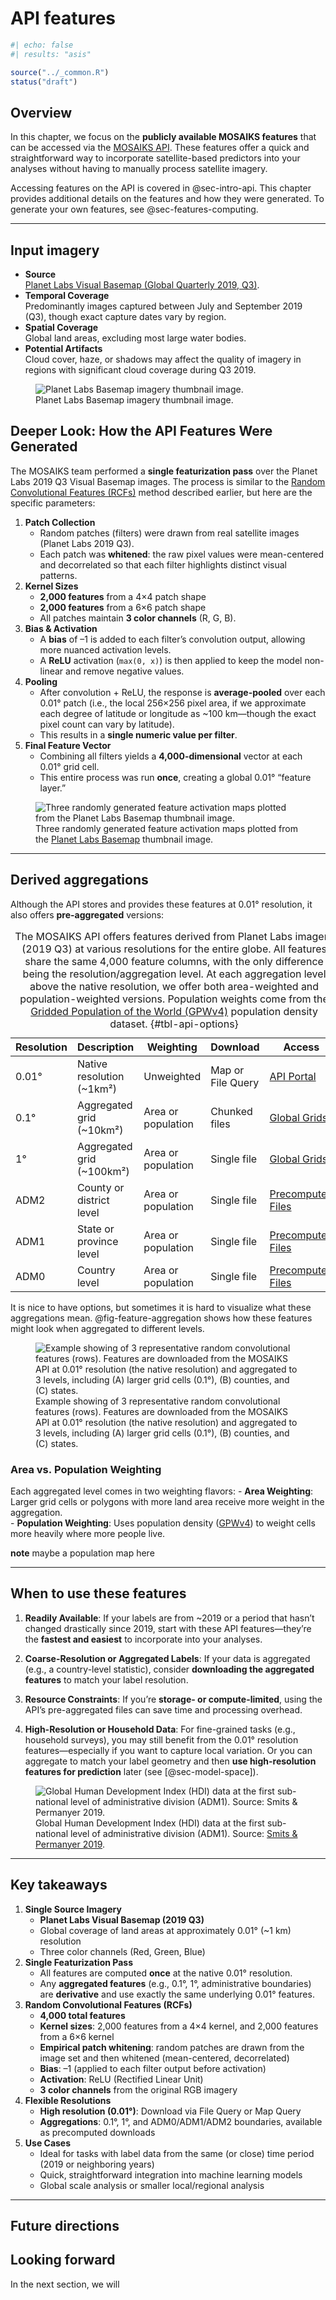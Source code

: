 # API features  {#sec-features-api}

```r
#| echo: false
#| results: "asis"

source("../_common.R")
status("draft")
```

## Overview

In this chapter, we focus on the **publicly available MOSAIKS features** that can be accessed via the [MOSAIKS API](https://api.mosaiks.org/). These features offer a quick and straightforward way to incorporate satellite-based predictors into your analyses without having to manually process satellite imagery.

::: {.callout-note}
Accessing features on the API is covered in @sec-intro-api. This chapter provides additional details on the features and how they were generated. To generate your own features, see @sec-features-computing.
:::

---

## Input imagery

- **Source**  
  [Planet Labs Visual Basemap (Global Quarterly 2019, Q3)](https://developers.planet.com/docs/data/visual-basemaps/).
- **Temporal Coverage**  
  Predominantly images captured between July and September 2019 (Q3), though exact capture dates vary by region.
- **Spatial Coverage**  
  Global land areas, excluding most large water bodies.
- **Potential Artifacts**  
  Cloud cover, haze, or shadows may affect the quality of imagery in regions with significant cloud coverage during Q3 2019.

![Planet Labs Basemap imagery thumbnail image.](https://cdn.sanity.io/images/hvd5n54p/production/f7ebef7923c4cc9c8990836980a30d004a5eef64-1920x1114.jpg?w=1200&auto=format){#fig-planet-basemap}

## Deeper Look: How the API Features Were Generated

The MOSAIKS team performed a **single featurization pass** over the Planet Labs 2019 Q3 Visual Basemap images. The process is similar to the [Random Convolutional Features (RCFs)](#sec-features-rcf) method described earlier, but here are the specific parameters:

1. **Patch Collection**  
   - Random patches (filters) were drawn from real satellite images (Planet Labs 2019 Q3).  
   - Each patch was **whitened**: the raw pixel values were mean-centered and decorrelated so that each filter highlights distinct visual patterns.

2. **Kernel Sizes**  
   - **2,000 features** from a 4×4 patch shape  
   - **2,000 features** from a 6×6 patch shape  
   - All patches maintain **3 color channels** (R, G, B).

3. **Bias & Activation**  
   - A **bias** of –1 is added to each filter’s convolution output, allowing more nuanced activation levels.  
   - A **ReLU** activation (`max(0, x)`) is then applied to keep the model non-linear and remove negative values.

4. **Pooling**  
   - After convolution + ReLU, the response is **average-pooled** over each 0.01° patch (i.e., the local 256×256 pixel area, if we approximate each degree of latitude or longitude as ~100 km—though the exact pixel count can vary by latitude).  
   - This results in a **single numeric value per filter**.

5. **Final Feature Vector**  
   - Combining all filters yields a **4,000-dimensional** vector at each 0.01° grid cell.  
   - This entire process was run **once**, creating a global 0.01° “feature layer.”

![Three randomly generated feature activation maps plotted from the [Planet Labs Basemap](https://www.planet.com/products/basemap/) thumbnail image.](../images/RCF_patch_sampling_activation_maps_world.png){#fig-rcf-world-simple}

---

## Derived aggregations

Although the API stores and provides these features at 0.01° resolution, it also offers **pre-aggregated** versions:

| Resolution | Description | Weighting | Download | Access |
|------------|-------------|-----------|----------|---------|
| 0.01° | Native resolution (~1km²) | Unweighted | Map or File Query | [API Portal](https://api.mosaiks.org/portal/file_query/) |
| 0.1° | Aggregated grid (~10km²) | Area or population | Chunked files | [Global Grids](https://api.mosaiks.org/portal/global_grids/) |
| 1° | Aggregated grid (~100km²) | Area or population | Single file | [Global Grids](https://api.mosaiks.org/portal/global_grids/) |
| ADM2 | County or district level | Area or population | Single file | [Precomputed Files](https://api.mosaiks.org/portal/precomputed/) |
| ADM1 | State or province level | Area or population | Single file | [Precomputed Files](https://api.mosaiks.org/portal/precomputed/) |
| ADM0 | Country level | Area or population | Single file | [Precomputed Files](https://api.mosaiks.org/portal/precomputed/) |

: The MOSAIKS API offers features derived from Planet Labs imagery (2019 Q3) at various resolutions for the entire globe. All features share the same 4,000 feature columns, with the only difference being the resolution/aggregation level. At each aggregation level above the native resolution, we offer both area-weighted and population-weighted versions. Population weights come from the [Gridded Population of the World (GPWv4)](https://sedac.ciesin.columbia.edu/data/collection/gpw-v4) population density dataset. {#tbl-api-options}

It is nice to have options, but sometimes it is hard to visualize what these aggregations mean. @fig-feature-aggregation shows how these features might look when aggregated to different levels. 

![Example showing of 3 representative random convolutional features (rows). Features are downloaded from the MOSAIKS API at 0.01° resolution (the native resolution) and aggregated to 3 levels, including (A) larger grid cells (0.1°), (B) counties, and (C) states.](../images/US_feature_summaries.png){#fig-feature-aggregation}

### Area vs. Population Weighting

Each aggregated level comes in two weighting flavors:
- **Area Weighting**: Larger grid cells or polygons with more land area receive more weight in the aggregation.  
- **Population Weighting**: Uses population density ([GPWv4](https://earthdata.nasa.gov/data/projects/gpw)) to weight cells more heavily where more people live.

**note** maybe a population map here

---

## When to use these features

1. **Readily Available**: If your labels are from ~2019 or a period that hasn’t changed drastically since 2019, start with these API features—they’re the **fastest and easiest** to incorporate into your analyses.

2. **Coarse-Resolution or Aggregated Labels**: If your data is aggregated (e.g., a country-level statistic), consider **downloading the aggregated features** to match your label resolution.

3. **Resource Constraints**: If you’re **storage- or compute-limited**, using the API’s pre-aggregated files can save time and processing overhead.

4. **High-Resolution or Household Data**: For fine-grained tasks (e.g., household surveys), you may still benefit from the 0.01° resolution features—especially if you want to capture local variation. Or you can aggregate to match your label geometry and then **use high-resolution features for prediction** later (see [@sec-model-space]).

![Global Human Development Index (HDI) data at the first sub-national level of administrative division (ADM1). Source: [Smits & Permanyer 2019](https://www.nature.com/articles/sdata201938).](../images/smits_and_permanyer_2019_HDI.png){#fig-hdi}

---

## Key takeaways

1. **Single Source Imagery**  
   - **Planet Labs Visual Basemap (2019 Q3)**  
   - Global coverage of land areas at approximately 0.01° (~1 km) resolution  
   - Three color channels (Red, Green, Blue)

2. **Single Featurization Pass**  
   - All features are computed **once** at the native 0.01° resolution.  
   - Any **aggregated features** (e.g., 0.1°, 1°, administrative boundaries) are **derivative** and use exactly the same underlying 0.01° features.

3. **Random Convolutional Features (RCFs)**  
   - **4,000 total features**  
   - **Kernel sizes**: 2,000 features from a 4×4 kernel, and 2,000 features from a 6×6 kernel  
   - **Empirical patch whitening**: random patches are drawn from the image set and then whitened (mean-centered, decorrelated)  
   - **Bias**: –1 (applied to each filter output before activation)  
   - **Activation**: ReLU (Rectified Linear Unit)  
   - **3 color channels** from the original RGB imagery

4. **Flexible Resolutions**  
   - **High resolution (0.01°)**: Download via File Query or Map Query  
   - **Aggregations**: 0.1°, 1°, and ADM0/ADM1/ADM2 boundaries, available as precomputed downloads

5. **Use Cases**  
   - Ideal for tasks with label data from the same (or close) time period (2019 or neighboring years)  
   - Quick, straightforward integration into machine learning models  
   - Global scale analysis or smaller local/regional analysis

---

## Future directions

::: {.callout-note}
# Looking forward

In the next section, we will 
::: 


<!-- - Default parameters

![Planet Labs basemap imagery (left) and 4 of 4,000 MOSAIKS features downloaded from the API (right).](../images/api-features.png)

## Feature data

::: {.callout-note}

Creating satellite image features is covered in later chapters. 
:::

### RCF brief overview 

MOSAIKS relies on random convolutional features (RCFs) computed from satellite imagery. The random nature of the features means that they are task-agnostic. These features can be reused multiple times to model various tasks. Features are generally created over a standard grid of 0.01 by 0.01 degree cells (~1 km², depending on latitude). The output is a feature vector of length *K* for every grid location. 

::: {.callout-note}

Features can be computed at higher or lower resolutions than 1 km². This is discussed in @sec-features-computing. 
:::

### Feature aggregation

The default 1 km² resolution of MOSAIKS is generally the maximum resolution the label data should be in. If the labels are in lower resolution, the satellite features can be aggregated up to larger areas to match. Typical aggregation might be to larger grid cell, census tract, county/district, or state/province levels. The exact aggregation level is contingent on the spatial resolution of the label data. 

![Example showing of 3 representative random convolutional features (rows). Features are downloaded from the MOSAIKS API at 0.01° resolution (the native resolution) and aggregated to 3 levels, including (A) larger grid cells (0.1°), (B) counties, and (C) states.](../images/US_feature_summaries.png){#fig-feature-aggregation}

### API Features 

Currently the MOSAIKS API has a single set of global features ready to download. The features are publicly available for download; this is the fastest and easiest way to begin using MOSAIKS. They come from Planet Labs, Inc. [Visual Basemap](https://developers.planet.com/docs/basemaps/) product Global Quarterly 2019 (quarter 3) which has a native resolution of 4.77 m in the red, green, and blue bands of the visual spectrum. Given this, the easiest way to get started with MOSAIKS is to have label data for a recent time period (ideally from 2019 for fast changing labels, or a close year for more steady labels). To use MOSAIKS for time series data is possible, just not currently with precomputed and publicly available features. To access API features see @sec-api

| Resolution | Time Period | Weighting         | Download      |
|------------|-------------|-------------------|---------------|
| 0.01°      | 2019 Q3     | Unweighted        | Query         |
| 0.1°       | 2019 Q3     | Area or population | Chunked files |
| 1°         | 2019 Q3     | Area or population | Single file   |
| ADM2       | 2019 Q3     | Area or population | Single file   |
| ADM1       | 2019 Q3     | Area or population | Single file   |
| ADM0       | 2019 Q3     | Area or population | Single file   |

: The MOSAIKS API offers features at 0.01°, 0.1°, and 1° resolution for the entire globe. Additionally, we provide features aggregated to the ADM0 (country), ADM1 (state/province), and ADM2 (county/municipality) levels. All features share the same 4,000 feature columns, and are all created from the same Planet Labs imagery, the only difference is the resolution/aggregation level. At each level of aggregation, we offer area weighted features and population weighted features. Population weighted features use weights from the [Gridded Population of the World (GPWv4)](https://sedac.ciesin.columbia.edu/data/collection/gpw-v4) population density dataset. {#tbl-api-options}
-->
